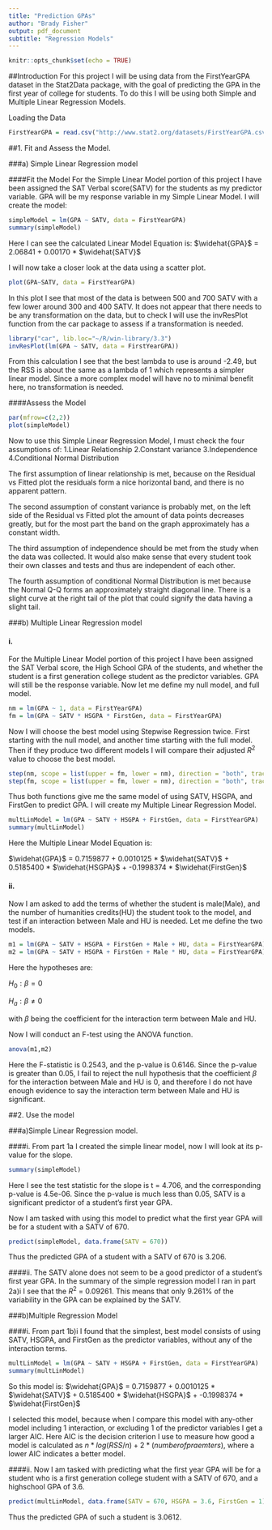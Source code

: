 ---
title: "Prediction GPAs"
author: "Brady Fisher"
output: pdf_document
subtitle: "Regression Models"
---

```{r setup, include=FALSE}
knitr::opts_chunk$set(echo = TRUE)
```
##Introduction
For this project I will be using data from the FirstYearGPA dataset in the Stat2Data package, with
the goal of predicting the GPA in the first year of college for students. To do this I will be using both Simple and Multiple Linear Regression Models.

Loading the Data
```{r}
FirstYearGPA = read.csv("http://www.stat2.org/datasets/FirstYearGPA.csv")
```

##1. Fit and Assess the Model.

###a) Simple Linear Regression model

####Fit the Model
For the Simple Linear Model portion of this project I have been assigned the SAT Verbal score(SATV) for the students as my predictor variable. GPA will be my response variable in my Simple Linear Model.
I will create the model:
```{r}
simpleModel = lm(GPA ~ SATV, data = FirstYearGPA)
summary(simpleModel)
```
Here I can see the calculated Linear Model Equation is:
$\widehat{GPA}$ = 2.06841 + 0.00170 * $\widehat{SATV}$

I will now take a closer look at the data using a scatter plot.
```{r}
plot(GPA~SATV, data = FirstYearGPA)
```
In this plot I see that most of the data is between 500 and 700 SATV with a few lower around 300 and 400 SATV. It does not appear that there needs to be any transformation on the data, but to check I will use the invResPlot function from the car package to assess if a transformation is needed.

```{r}
library("car", lib.loc="~/R/win-library/3.3")
invResPlot(lm(GPA ~ SATV, data = FirstYearGPA))
```
From this calculation I see that the best lambda to use is around -2.49, but the RSS is about the same as a lambda of 1 which represents a simpler linear model.
Since a more complex model will have no to minimal benefit here, no transformation is needed.

####Assess the Model
```{r}
par(mfrow=c(2,2))
plot(simpleModel)
```
Now to use this Simple Linear Regression Model, I must check the four assumptions of:
1.Linear Relationship
2.Constant variance
3.Independence
4.Conditional Normal Distribution

The first assumption of linear relationship is met, because on the Residual vs Fitted plot the residuals form a nice horizontal band, and there is no apparent pattern.

The second assumption of constant variance is probably met, on the left side of the Residual vs Fitted plot the amount of data points decreases greatly, but for the most part the band on the graph approximately has a constant width.

The third assumption of independence should be met from the study when the data was collected. It would also make sense that every student took their own classes and tests and thus are independent of each other.

The fourth assumption of conditional Normal Distribution is met because the Normal Q-Q forms an approximately straight diagonal line. There is a slight curve at the right tail of the plot that could signify the data having a slight tail.

###b) Multiple Linear Regression model

#### i.
For the Multiple Linear Model portion of this project I have been assigned the SAT Verbal score, the High School GPA of the students, and whether the student is a first generation college student as the predictor variables. GPA will still be the response variable. 
Now let me define my null model, and full model.
```{r}
nm = lm(GPA ~ 1, data = FirstYearGPA)
fm = lm(GPA ~ SATV * HSGPA * FirstGen, data = FirstYearGPA)
```

Now I will choose the best model using Stepwise Regression twice. First starting with the null model, and another time starting with the full model. Then if they produce two different models I will compare their adjusted ${R}^2$ value to choose the best model.
```{r}
step(nm, scope = list(upper = fm, lower = nm), direction = "both", trace = 0)
step(fm, scope = list(upper = fm, lower = nm), direction = "both", trace = 0)
```
Thus both functions give me the same model of using SATV, HSGPA, and FirstGen to predict GPA.
I will create my Multiple Linear Regression Model.
```{r}
multLinModel = lm(GPA ~ SATV + HSGPA + FirstGen, data = FirstYearGPA)
summary(multLinModel)
```
Here the Multiple Linear Model Equation is:

$\widehat{GPA}$ = 0.7159877 + 0.0010125 * $\widehat{SATV}$ +  0.5185400 * $\widehat{HSGPA}$ + -0.1998374 * $\widehat{FirstGen}$

#### ii.
Now I am asked to add the terms of whether the student is male(Male), and the number of humanities credits(HU) the student took to the model, and test if an interaction between Male and HU is needed.
Let me define the two models.
```{r}
m1 = lm(GPA ~ SATV + HSGPA + FirstGen + Male + HU, data = FirstYearGPA)
m2 = lm(GPA ~ SATV + HSGPA + FirstGen + Male * HU, data = FirstYearGPA) #with interaction term
```
Here the hypotheses are:

$H_0:\beta=0$

$H_a:\beta\neq0$

with $\beta$ being the coefficient for the interaction term between Male and HU.

Now I will conduct an F-test using the ANOVA function.
```{r}
anova(m1,m2)
```
Here the F-statistic is  0.2543, and the p-value is 0.6146. Since the p-value is greater than 0.05, I fail to reject the null hypothesis that the coefficient $\beta$ for the interaction between Male and HU is 0, and therefore I do not have enough evidence to say the interaction term between Male and HU is significant.

##2. Use the model

###a)Simple Linear Regression model.

####i.
From part 1a I created the simple linear model, now I will look at its p-value for the slope.
```{r}
summary(simpleModel)
```
Here I see the test statistic for the slope is t = 4.706, and the corresponding p-value is 4.5e-06. Since the p-value is much less than 0.05, SATV is a significant predictor of a student's first year GPA.

Now I am tasked with using this model to predict what the first year GPA will be for a student with a SATV of 670.
```{r}
predict(simpleModel, data.frame(SATV = 670))
```
Thus the predicted GPA of a student with a SATV of 670 is 3.206.

####ii.
The SATV alone does not seem to be a good predictor of a student's first year GPA. In the summary of the simple regression model I ran in part 2a)i I see that the $R^2$ = 0.09261. This means that only 9.261% of the variability in the GPA can be explained by the SATV.

###b)Multiple Regression Model

####i.
From part 1b)i I found that the simplest, best model consists of using SATV, HSGPA, and FirstGen as the predictor variables, without any of the interaction terms.
```{r}
multLinModel = lm(GPA ~ SATV + HSGPA + FirstGen, data = FirstYearGPA)
summary(multLinModel)
```
So this model is:
$\widehat{GPA}$ = 0.7159877 + 0.0010125 * $\widehat{SATV}$ +  0.5185400 * $\widehat{HSGPA}$ + -0.1998374 * $\widehat{FirstGen}$

I selected this model, because when I compare this model with any-other model including 1 interaction, or excluding 1 of the predictor variables I get a larger AIC. Here AIC is the decision criterion I use to measure how good a model is calculated as  $n * log(RSS / n) + 2 * (number of praemters)$, where a lower AIC indicates a better model.

####ii.
Now I am tasked with predicting what the first year GPA will be for a student who is a first generation college student with a SATV of 670, and a highschool GPA of 3.6.
```{r}
predict(multLinModel, data.frame(SATV = 670, HSGPA = 3.6, FirstGen = 1))
```
Thus the predicted GPA of such a student is 3.0612.
